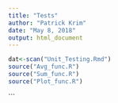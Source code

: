 ```yaml
---
title: "Tests"
author: "Patrick Krim"
date: "May 8, 2018"
output: html_document
---
```

```r
dat<-scan("Unit_Testing.Rmd")
source("Avg_func.R")
source("Sum_func.R")
source("Plot_func.R")

```





```